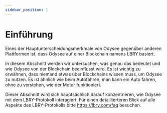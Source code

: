 ---
sidebar_position: 1
---

# Einführung

Eines der Hauptunterscheidungsmerkmale von Odysee gegenüber anderen Plattformen ist, dass Odysee auf einer Blockchain namens LBRY basiert.

In diesem Abschnitt werden wir untersuchen, was genau das bedeutet und wie Odysee von der Blockchain beeinflusst wird. Es ist wichtig zu erwähnen, dass niemand etwas über Blockchains wissen muss, um Odysee zu nutzen. Es ist ähnlich wie beim Autofahren, man kann ein Auto fahren, ohne zu verstehen, wie der Motor funktioniert.

Dieser Abschnitt wird sich hauptsächlich darauf konzentrieren, wie Odysee mit dem LBRY-Protokoll interagiert. Für einen detaillierteren Blick auf alle Aspekte des LBRY-Protokolls bitte https://lbry.com/faq besuchen.

